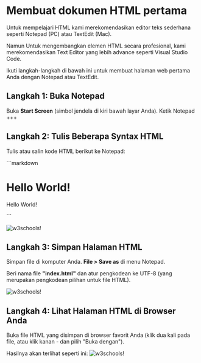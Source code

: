 # Membuat dokumen HTML pertama

Untuk mempelajari HTML kami merekomendasikan editor teks sederhana seperti Notepad (PC) atau TextEdit (Mac).

Namun Untuk mengembangkan elemen HTML secara profesional, kami merekomendasikan Text Editor yang lebih advance seperti Visual Studio Code.

Ikuti langkah-langkah di bawah ini untuk membuat halaman web pertama Anda dengan Notepad atau TextEdit.

## Langkah 1: Buka Notepad
Buka **Start Screen**  (simbol jendela di kiri bawah layar Anda). Ketik Notepad
+++

## Langkah 2: Tulis Beberapa Syntax HTML
Tulis atau salin kode HTML berikut ke Notepad:


<div >
<Trycode code_source="https://www.w3schools.com/html/tryit.asp?filename=tryhtml_intro">
    ```markdown
<!DOCTYPE html>
<html>
    <head>
        <title>Belajar HTML #01</title>
    </head>
    <body>
        <h1>Hello World!</h1>
        <p>Hello World!</p>
    </body>
</html>
    ```
    </Trycode>
</div>

![w3schools!](https://www.w3schools.com/html/img_notepad.png "w3schools")

## Langkah 3: Simpan Halaman HTML
Simpan file di komputer Anda. **File > Save as** di menu Notepad.

Beri nama file **"index.html"** dan atur pengkodean ke UTF-8 (yang merupakan pengkodean pilihan untuk file HTML).

![w3schools!](https://www.w3schools.com/html/img_saveas.png "w3schools")
## Langkah 4: Lihat Halaman HTML di Browser Anda
Buka file HTML yang disimpan di browser favorit Anda (klik dua kali pada file, atau klik kanan - dan pilih "Buka dengan").

Hasilnya akan terlihat seperti ini:
![w3schools!](https://www.w3schools.com/html/img_chrome.png "w3schools")

